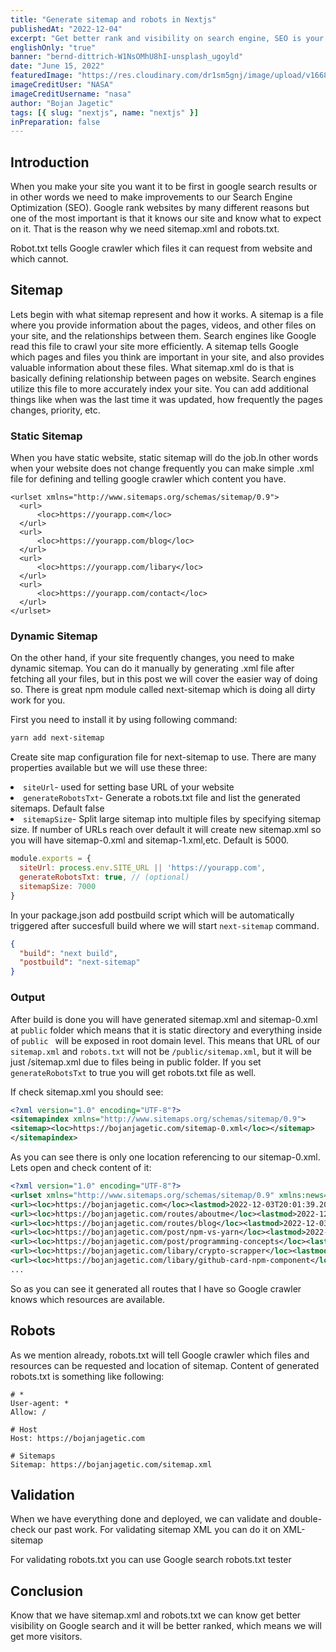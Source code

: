 ```yaml
---
title: "Generate sitemap and robots in Nextjs"
publishedAt: "2022-12-04"
excerpt: "Get better rank and visibility on search engine, SEO is your friend when you tell Google crawler exactly what to look for and where which you can do with sitemap.xml and robots.txt"
englishOnly: "true"
banner: "bernd-dittrich-W1NsOMhU8hI-unsplash_ugoyld"
date: "June 15, 2022"
featuredImage: "https://res.cloudinary.com/dr1sm5gnj/image/upload/v1668794688/igutech/blogs/nasa-Q1p7bh3SHj8-unsplash_njudcg.jpg"
imageCreditUser: "NASA"
imageCreditUsername: "nasa"
author: "Bojan Jagetic"
tags: [{ slug: "nextjs", name: "nextjs" }]
inPreparation: false
---
```


## Introduction

When you make your site you want it to be first in google search results or in other words we need to make improvements to our Search Engine Optimization (SEO).
Google rank websites by many different reasons but one of the most important is that it knows our site and know what to expect on it. That is the reason why we 
need <Adjusted>sitemap.xml</Adjusted> and <Adjusted>robots.txt</Adjusted>.

<Adjusted>Robot.txt</Adjusted> tells Google crawler which files it can request from website and which cannot.


## Sitemap

Lets begin with what sitemap represent and how it works. 
<QouteComponent>
A sitemap is a file where you provide information about the pages, videos, and other files on your site, and the relationships between them. Search engines like Google read this file to crawl your site more efficiently. A sitemap tells Google which pages and files you think are important in your site, and also provides valuable information about these files.
</QouteComponent>
What <Adjusted>sitemap.xml</Adjusted> do is that is basically defining relationship between pages on website. Search engines utilize this file to more accurately index your site. You can add additional
things like when was the last time it was updated, how frequently the pages changes, priority, etc. 

<CloudinaryImage
   src='https://res.cloudinary.com/dr1sm5gnj/image/upload/v1670099252/igutech/blogs/resources/sitemap-flow-3_sormhv.png'
   text='Sitemap flow'
   alt='Sitemap flow'
/>

### Static Sitemap

When you have static website, static sitemap will do the job.In other words when your website does not change frequently you can make simple .xml file 
for defining and telling google crawler which content you have. 

```
<urlset xmlns="http://www.sitemaps.org/schemas/sitemap/0.9">
  <url>
      <loc>https://yourapp.com</loc>
  </url>
  <url>
      <loc>https://yourapp.com/blog</loc>
  </url>
  <url>
      <loc>https://yourapp.com/libary</loc>
  </url>
  <url>
      <loc>https://yourapp.com/contact</loc>
  </url>
</urlset>
```
### Dynamic Sitemap

On the other hand, if your site frequently changes, you need to make dynamic sitemap. You can do it manually by generating .xml file after fetching all your files, but in this post we will cover the easier way of doing so.
There is great npm module called <Link href="https://www.npmjs.com/package/next-sitemap">next-sitemap</Link> which is doing all dirty work for you. 

First you need to install it by using following command:

```bash
yarn add next-sitemap
```

Create site map configuration file for next-sitemap to use. There are many properties available but we will use these three: 
<LgList>
   <li><code>siteUrl</code>- used for setting base URL of your website</li>
   <li><code>generateRobotsTxt</code>- Generate a robots.txt file and list the generated sitemaps. Default false	</li>
   <li><code>sitemapSize</code>- Split large sitemap into multiple files by specifying sitemap size. If number of URLs reach over default it will create new sitemap.xml so you will have sitemap-0.xml and sitemap-1.xml,etc.  Default is 5000.</li>
</LgList>


```javascript
module.exports = {
  siteUrl: process.env.SITE_URL || 'https://yourapp.com',
  generateRobotsTxt: true, // (optional)
  sitemapSize: 7000
}
```


In your <Adjusted>package.json</Adjusted> add postbuild script which will be automatically triggered after succesfull build where we will start <code>next-sitemap</code> command.

```json
{
  "build": "next build",
  "postbuild": "next-sitemap"
}
```

### Output

After build is done you will have generated sitemap.xml and sitemap-0.xml at <code>public</code> folder which means that it is static directory and everything inside of <code>public </code> will be exposed in root domain level. This means that URL of our <code>sitemap.xml</code> and <code>robots.txt</code> will not be <code>/public/sitemap.xml</code>, but it will be just /sitemap.xml due to files being in public folder. If you set <code>generateRobotsTxt</code> to true you will get robots.txt file as well. 

If check <Adjusted>sitemap.xml</Adjusted> you should see:

```xml
<?xml version="1.0" encoding="UTF-8"?>
<sitemapindex xmlns="http://www.sitemaps.org/schemas/sitemap/0.9">
<sitemap><loc>https://bojanjagetic.com/sitemap-0.xml</loc></sitemap>
</sitemapindex>
```

As you can see there is only one location referencing to our <Adjusted>sitemap-0.xml</Adjusted>. Lets open and check content of it:

```xml
<?xml version="1.0" encoding="UTF-8"?>
<urlset xmlns="http://www.sitemaps.org/schemas/sitemap/0.9" xmlns:news="http://www.google.com/schemas/sitemap-news/0.9" xmlns:xhtml="http://www.w3.org/1999/xhtml" xmlns:mobile="http://www.google.com/schemas/sitemap-mobile/1.0" xmlns:image="http://www.google.com/schemas/sitemap-image/1.1" xmlns:video="http://www.google.com/schemas/sitemap-video/1.1">
<url><loc>https://bojanjagetic.com</loc><lastmod>2022-12-03T20:01:39.202Z</lastmod><changefreq>daily</changefreq><priority>0.7</priority></url>
<url><loc>https://bojanjagetic.com/routes/aboutme</loc><lastmod>2022-12-03T20:01:39.203Z</lastmod><changefreq>daily</changefreq><priority>0.7</priority></url>
<url><loc>https://bojanjagetic.com/routes/blog</loc><lastmod>2022-12-03T20:01:39.203Z</lastmod><changefreq>daily</changefreq><priority>0.7</priority></url>
<url><loc>https://bojanjagetic.com/post/npm-vs-yarn</loc><lastmod>2022-12-03T20:01:39.203Z</lastmod><changefreq>daily</changefreq><priority>0.7</priority></url>
<url><loc>https://bojanjagetic.com/post/programming-concepts</loc><lastmod>2022-12-03T20:01:39.203Z</lastmod><changefreq>daily</changefreq><priority>0.7</priority></url>
<url><loc>https://bojanjagetic.com/libary/crypto-scrapper</loc><lastmod>2022-12-03T20:01:39.203Z</lastmod><changefreq>daily</changefreq><priority>0.7</priority></url>
<url><loc>https://bojanjagetic.com/libary/github-card-npm-component</loc><lastmod>2022-12-03T20:01:39.203Z</lastmod><changefreq>daily</changefreq><priority>0.7</priority></url>
... 
```

So as you can see it generated all routes that I have so Google crawler knows which resources are available.


## Robots

As we mention already, <Adjusted>robots.txt</Adjusted> will tell Google crawler which files and resources can be requested and location of sitemap. Content of generated robots.txt is something like following:

```
# *
User-agent: *
Allow: /

# Host
Host: https://bojanjagetic.com

# Sitemaps
Sitemap: https://bojanjagetic.com/sitemap.xml
```
## Validation

When we have everything done and deployed, we can validate and double-check our past work.
For validating sitemap XML you can do it on <Link href="https://www.xml-sitemaps.com/validate-xml-sitemap.html">XML-sitemap</Link> 

For validating robots.txt you can use <Link href="https://www.google.com/webmasters/tools/robots-testing-tool">Google search robots.txt tester</Link> 
## Conclusion

Know that we have <Adjusted>sitemap.xml</Adjusted> and <Adjusted>robots.txt</Adjusted> we can know get better visibility on Google search and it will be better ranked, which means we will get more visitors. 